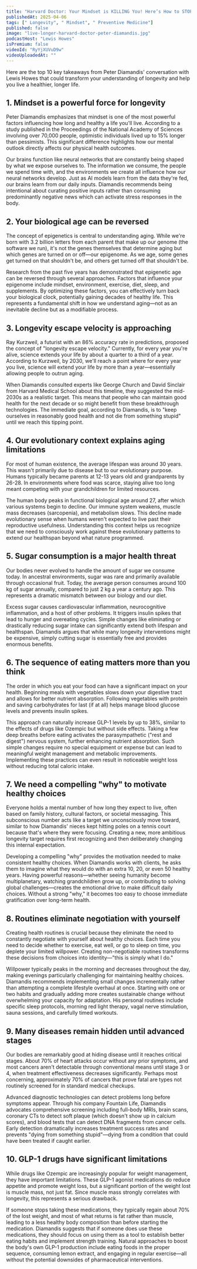```yaml
---
title: "Harvard Doctor: Your Mindset is KILLING You! Here’s How to STOP It & Live Longer | Peter Diamandis"
publishedAt: 2025-04-06
tags: [" Longevity", " Mindset", " Preventive Medicine"]
published: false
image: "live-longer-harvard-doctor-peter-diamandis.jpg"
podcastHost: "Lewis Howes"
isPremium: false
videoId: "RyYjXUVuD9w"
videoUploadedAt: ""
---
```



<PodcastSummaryPageLayout frontmatter={frontmatter}>

Here are the top 10 key takeaways from Peter Diamandis' conversation with Lewis Howes that could transform your understanding of longevity and help you live a healthier, longer life.

## 1. Mindset is a powerful force for longevity

Peter Diamandis emphasizes that mindset is one of the most powerful factors influencing how long and healthy a life you'll live. According to a study published in the Proceedings of the National Academy of Sciences involving over 70,000 people, optimistic individuals lived up to 15% longer than pessimists. This significant difference highlights how our mental outlook directly affects our physical health outcomes.

Our brains function like neural networks that are constantly being shaped by what we expose ourselves to. The information we consume, the people we spend time with, and the environments we create all influence how our neural networks develop. Just as AI models learn from the data they're fed, our brains learn from our daily inputs. Diamandis recommends being intentional about curating positive inputs rather than consuming predominantly negative news which can activate stress responses in the body.

## 2. Your biological age can be reversed

The concept of epigenetics is central to understanding aging. While we're born with 3.2 billion letters from each parent that make up our genome (the software we run), it's not the genes themselves that determine aging but which genes are turned on or off—our epigenome. As we age, some genes get turned on that shouldn't be, and others get turned off that shouldn't be.

Research from the past five years has demonstrated that epigenetic age can be reversed through several approaches. Factors that influence your epigenome include mindset, environment, exercise, diet, sleep, and supplements. By optimizing these factors, you can effectively turn back your biological clock, potentially gaining decades of healthy life. This represents a fundamental shift in how we understand aging—not as an inevitable decline but as a modifiable process.

## 3. Longevity escape velocity is approaching

Ray Kurzweil, a futurist with an 86% accuracy rate in predictions, proposed the concept of "longevity escape velocity." Currently, for every year you're alive, science extends your life by about a quarter to a third of a year. According to Kurzweil, by 2030, we'll reach a point where for every year you live, science will extend your life by more than a year—essentially allowing people to outrun aging.

When Diamandis consulted experts like George Church and David Sinclair from Harvard Medical School about this timeline, they suggested the mid-2030s as a realistic target. This means that people who can maintain good health for the next decade or so might benefit from these breakthrough technologies. The immediate goal, according to Diamandis, is to "keep ourselves in reasonably good health and not die from something stupid" until we reach this tipping point.

## 4. Our evolutionary context explains aging limitations

For most of human existence, the average lifespan was around 30 years. This wasn't primarily due to disease but to our evolutionary purpose. Humans typically became parents at 12-13 years old and grandparents by 26-28. In environments where food was scarce, staying alive too long meant competing with your grandchildren for limited resources.

The human body peaks in functional biological age around 27, after which various systems begin to decline. Our immune system weakens, muscle mass decreases (sarcopenia), and metabolism slows. This decline made evolutionary sense when humans weren't expected to live past their reproductive usefulness. Understanding this context helps us recognize that we need to consciously work against these evolutionary patterns to extend our healthspan beyond what nature programmed.

## 5. Sugar consumption is a major health threat

Our bodies never evolved to handle the amount of sugar we consume today. In ancestral environments, sugar was rare and primarily available through occasional fruit. Today, the average person consumes around 100 kg of sugar annually, compared to just 2 kg a year a century ago. This represents a dramatic mismatch between our biology and our diet.

Excess sugar causes cardiovascular inflammation, neurocognitive inflammation, and a host of other problems. It triggers insulin spikes that lead to hunger and overeating cycles. Simple changes like eliminating or drastically reducing sugar intake can significantly extend both lifespan and healthspan. Diamandis argues that while many longevity interventions might be expensive, simply cutting sugar is essentially free and provides enormous benefits.

## 6. The sequence of eating matters more than you think

The order in which you eat your food can have a significant impact on your health. Beginning meals with vegetables slows down your digestive tract and allows for better nutrient absorption. Following vegetables with protein and saving carbohydrates for last (if at all) helps manage blood glucose levels and prevents insulin spikes.

This approach can naturally increase GLP-1 levels by up to 38%, similar to the effects of drugs like Ozempic but without side effects. Taking a few deep breaths before eating activates the parasympathetic ("rest and digest") nervous system, further enhancing nutrient absorption. Such simple changes require no special equipment or expense but can lead to meaningful weight management and metabolic improvements. Implementing these practices can even result in noticeable weight loss without reducing total caloric intake.

## 7. We need a compelling "why" to motivate healthy choices

Everyone holds a mental number of how long they expect to live, often based on family history, cultural factors, or societal messaging. This subconscious number acts like a target we unconsciously move toward, similar to how Diamandis' nieces kept hitting poles on a tennis court because that's where they were focusing. Creating a new, more ambitious longevity target requires first recognizing and then deliberately changing this internal expectation.

Developing a compelling "why" provides the motivation needed to make consistent healthy choices. When Diamandis works with clients, he asks them to imagine what they would do with an extra 10, 20, or even 50 healthy years. Having powerful reasons—whether seeing humanity become multiplanetary, watching grandchildren grow up, or contributing to solving global challenges—creates the emotional drive to make difficult daily choices. Without a strong "why," it becomes too easy to choose immediate gratification over long-term health.

## 8. Routines eliminate negotiation with yourself

Creating health routines is crucial because they eliminate the need to constantly negotiate with yourself about healthy choices. Each time you need to decide whether to exercise, eat well, or go to sleep on time, you deplete your limited willpower. Creating non-negotiable routines transforms these decisions from choices into identity—"this is simply what I do."

Willpower typically peaks in the morning and decreases throughout the day, making evenings particularly challenging for maintaining healthy choices. Diamandis recommends implementing small changes incrementally rather than attempting a complete lifestyle overhaul at once. Starting with one or two habits and gradually adding more creates sustainable change without overwhelming your capacity for adaptation. His personal routines include specific sleep protocols, morning red light therapy, vagal nerve stimulation, sauna sessions, and carefully timed workouts.

## 9. Many diseases remain hidden until advanced stages

Our bodies are remarkably good at hiding disease until it reaches critical stages. About 70% of heart attacks occur without any prior symptoms, and most cancers aren't detectable through conventional means until stage 3 or 4, when treatment effectiveness decreases significantly. Perhaps most concerning, approximately 70% of cancers that prove fatal are types not routinely screened for in standard medical checkups.

Advanced diagnostic technologies can detect problems long before symptoms appear. Through his company Fountain Life, Diamandis advocates comprehensive screening including full-body MRIs, brain scans, coronary CTs to detect soft plaque (which doesn't show up in calcium scores), and blood tests that can detect DNA fragments from cancer cells. Early detection dramatically increases treatment success rates and prevents "dying from something stupid"—dying from a condition that could have been treated if caught earlier.

## 10. GLP-1 drugs have significant limitations

While drugs like Ozempic are increasingly popular for weight management, they have important limitations. These GLP-1 agonist medications do reduce appetite and promote weight loss, but a significant portion of the weight lost is muscle mass, not just fat. Since muscle mass strongly correlates with longevity, this represents a serious drawback.

If someone stops taking these medications, they typically regain about 70% of the lost weight, and most of what returns is fat rather than muscle, leading to a less healthy body composition than before starting the medication. Diamandis suggests that if someone does use these medications, they should focus on using them as a tool to establish better eating habits and implement strength training. Natural approaches to boost the body's own GLP-1 production include eating foods in the proper sequence, consuming lemon extract, and engaging in regular exercise—all without the potential downsides of pharmaceutical interventions.

</PodcastSummaryPageLayout>
